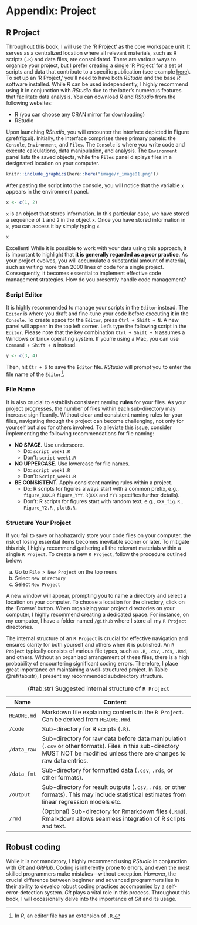 # Appendix: Project {.unnumbered}

## R Project {.unnumbered}

Throughout this book, I will use the 'R Project' as the core workspace unit. It serves as a centralized location where all relevant materials, such as R scripts (`.R`) and data files, are consolidated. There are various ways to organize your project, but I prefer creating a single 'R Project' for a set of scripts and data that contribute to a specific publication (see example [here](https://github.com/aterui/public-proj_stream-diversity)). To set up an 'R Project,' you'll need to have both *RStudio* and the base *R* software installed. While *R* can be used independently, I highly recommend using it in conjunction with *RStudio* due to the latter's numerous features that facilitate data analysis. You can download *R* and *RStudio* from the following websites:

- [R](https://www.r-project.org/) (you can choose any CRAN mirror for downloading)
- RStudio

Upon launching *RStudio*, you will encounter the interface depicted in Figure \@ref(fig:ui). Initially, the interface comprises three primary panels: the `Console`, `Environment`, and `Files`. The `Console` is where you write code and execute calculations, data manipulation, and analysis. The `Environment` panel lists the saved objects, while the `Files` panel displays files in a designated location on your computer.

```r
knitr::include_graphics(here::here("image/r_image01.png"))
```

After pasting the script into the console, you will notice that the variable `x` appears in the environment panel.

```r

x <- c(1, 2)
```

`x` is an object that stores information. In this particular case, we have stored a sequence of `1` and `2` in the object `x`. Once you have stored information in `x`, you can access it by simply typing `x`.

```r
x
```

Excellent! While it is possible to work with your data using this approach, it is important to highlight that **it is generally regarded as a poor practice**. As your project evolves, you will accumulate a substantial amount of material, such as writing more than 2000 lines of code for a single project. Consequently, it becomes essential to implement effective code management strategies. How do you presently handle code management?

### Script Editor {.unnumbered}

It is highly recommended to manage your scripts in the `Editor` instead. The `Editor` is where you draft and fine-tune your code before executing it in the `Console`. To create space for the `Editor`, press `Ctrl + Shift + N`. A new panel will appear in the top left corner. Let's type the following script in the `Editor`. Please note that the key combination `Ctrl + Shift + N` assumes a Windows or Linux operating system. If you're using a Mac, you can use `Command + Shift + N` instead.

```r
y <- c(3, 4)
```

Then, hit `Ctr + S` to save the `Editor` file. *RStudio* will prompt you to enter the file name of the `Editor`[^a-project-1].

[^a-project-1]: In *R*, an editor file has an extension of `.R`.

### File Name {.unnumbered}

It is also crucial to establish consistent naming **rules** for your files. As your project progresses, the number of files within each sub-directory may increase significantly. Without clear and consistent naming rules for your files, navigating through the project can become challenging, not only for yourself but also for others involved. To alleviate this issue, consider implementing the following recommendations for file naming:

-   **NO SPACE.** Use underscore.
    -   Do: `script_week1.R`
    -   Don't: `script week1.R`
-   **NO UPPERCASE.** Use lowercase for file names.
    -   Do: `script_week1.R`
    -   Don't: `Script_week1.R`
-   **BE CONSISTENT.** Apply consistent naming rules within a project.
    -   Do: R scripts for figures always start with a common prefix, e.g., `figure_XXX.R` `figure_YYY.R`(`XXX` and `YYY` specifies further details).
    -   Don't: R scripts for figures start with random text, e.g., `XXX_fig.R` , `Figure_Y2.R` , `plotB.R`.

### Structure Your Project {.unnumbered}

If you fail to save or haphazardly store your code files on your computer, the risk of losing essential items becomes inevitable sooner or later. To mitigate this risk, I highly recommend gathering all the relevant materials within a single `R Project`. To create a new `R Project`, follow the procedure outlined below:

a.  Go to `File > New Project` on the top menu
b.  Select `New Directory`
c.  Select `New Project`

A new window will appear, prompting you to name a directory and select a location on your computer. To choose a location for the directory, click on the 'Browse' button. When organizing your project directories on your computer, I highly recommend creating a dedicated space. For instance, on my computer, I have a folder named `/github` where I store all my `R Project` directories.

The internal structure of an `R Project` is crucial for effective navigation and ensures clarity for both yourself and others when it is published. An `R Project` typically consists of various file types, such as `.R`, `.csv`, `.rds`, `.Rmd`, and others. Without an organized arrangement of these files, there is a high probability of encountering significant coding errors. Therefore, I place great importance on maintaining a well-structured project. In Table \@ref(tab:str), I present my recommended subdirectory structure.

| Name        | Content                                                                                                                                                                       |
|------------|-----------------------------------------------------------|
| `README.md` | Markdown file explaining contents in the `R Project`. Can be derived from `README.Rmd`.                                                                                       |
| `/code`     | Sub-directory for R scripts (`.R`).                                                                                                                                           |
| `/data_raw` | Sub-directory for raw data before data manipulation (`.csv` or other formats). Files in this sub-directory MUST NOT be modified unless there are changes to raw data entries. |
| `/data_fmt` | Sub-directory for formatted data (`.csv`, `.rds`, or other formats).                                                                                                          |
| `/output`   | Sub-directory for result outputs (`.csv`, `.rds`, or other formats). This may include statistical estimates from linear regression models etc.                                |
| `/rmd`      | (Optional) Sub-directory for Rmarkdown files (`.Rmd`). Rmarkdown allows seamless integration of R scripts and text.                                                           |

: (#tab:str) Suggested internal structure of `R Project`

## Robust coding {.unnumbered}

While it is not mandatory, I highly recommend using *RStudio* in conjunction with *Git* and *GitHub*. Coding is inherently prone to errors, and even the most skilled programmers make mistakes---without exception. However, the crucial difference between beginner and advanced programmers lies in their ability to develop robust coding practices accompanied by a self-error-detection system. *Git* plays a vital role in this process. Throughout this book, I will occasionally delve into the importance of *Git* and its usage.
